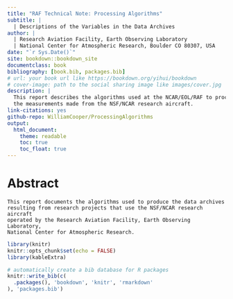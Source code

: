 ```yaml
--- 
title: "RAF Technical Note: Processing Algorithms"
subtitle: |
  | Descriptions of the Variables in the Data Archives
author: |
  | Research Aviation Facility, Earth Observing Laboratory
  | National Center for Atmospheric Research, Boulder CO 80307, USA
date: "`r Sys.Date()`"
site: bookdown::bookdown_site
documentclass: book
bibliography: [book.bib, packages.bib]
# url: your book url like https://bookdown.org/yihui/bookdown
# cover-image: path to the social sharing image like images/cover.jpg
description: |
  This report describes the algorithms used at the NCAR/EOL/RAF to process
  the measurements made from the NSF/NCAR research aircraft.
link-citations: yes
github-repo: WilliamCooper/ProcessingAlgorithms
output: 
  html_document: 
    theme: readable
    toc: true
    toc_float: true
---
```


# Abstract {-#index}
    This report documents the algorithms used to produce the data archives 
    resulting from research projects that use the NSF/NCAR research aircraft 
    operated by the Research Aviation Facility, Earth Observing Laboratory, 
    National Center for Atmospheric Research. 


```r
library(knitr)
knitr::opts_chunk$set(echo = FALSE)
library(kableExtra)
```

```r
# automatically create a bib database for R packages
knitr::write_bib(c(
  .packages(), 'bookdown', 'knitr', 'rmarkdown'
), 'packages.bib')
```
